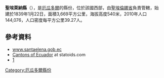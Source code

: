 {{Coord|2|14|S|80|51|W|display=title}}

'''聖埃萊納縣'''（{{lang-es|Cantón Santa Elena}}），是[[厄瓜多爾|厄瓜多爾]]的縣份，位於該國西部，由[[聖埃倫娜省|聖埃倫娜省]]負責管轄，始建於1839年1月22日，面積3,669平方公里，海拔高度540米，2010年人口144,076，人口密度每平方公里39.27人。

==參考資料==
*[http://www.santaelena.gob.ec/index.php?option=com_content&view=article&id=358&Itemid=162 www.santaelena.gob.ec] {{Wayback|url=http://www.santaelena.gob.ec/index.php?option=com_content&view=article&id=358&Itemid=162 |date=20120317073528 }}
*[http://www.statoids.com/yec.html Cantons of Ecuador] {{Wayback|url=http://www.statoids.com/yec.html |date=20110628180130 }} at statoids.com
*[http://www.ecuadorencifras.gob.ec/resultados/] {{Wayback|url=http://www.ecuadorencifras.gob.ec/resultados/ |date=20170724030253 }}

{{厄瓜多爾縣份}}

[[Category:厄瓜多爾縣份|Category:厄瓜多爾縣份]]


{{Ecuador-geo-stub}}